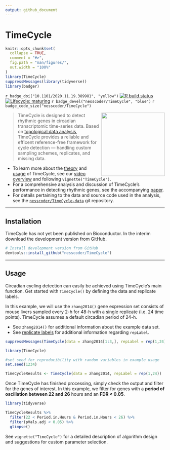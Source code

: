 ```yaml
---
output: github_document
---
```


# TimeCycle

<!-- README.md is generated from README.Rmd. Please edit that file -->

```r
knitr::opts_chunk$set(
  collapse = TRUE,
  comment = "#>",
  fig.path = "man/figures/",
  out.width = "100%"
)
library(TimeCycle)
suppressMessages(library(tidyverse))
library(badger)
```

<!-- badges: start -->

`r badge_doi("10.1101/2020.11.19.389981", "yellow")`
[![R build status](https://github.com/nesscoder/TimeCycle/workflows/R-CMD-check/badge.svg)](https://github.com/nesscoder/TimeCycle/actions)
[![Lifecycle: maturing](https://img.shields.io/badge/lifecycle-maturing-blue.svg)](https://www.tidyverse.org/lifecycle/#maturing) 
`r badge_devel("nesscoder/TimeCycle", "blue")`
`r badge_code_size("nesscoder/TimeCycle")`

<!-- badges: end -->

<!--
[![BioC status](http://www.bioconductor.org/shields/build/release/bioc/TimeCycle.svg)](https://bioconductor.org/checkResults/release/bioc-LATEST/TimeCycle)
Add Doi when published

https://doi.org/10.1101/2020.11.19.389981
-->

<img src="man/figures/logo.png" width="200" align="right"/>

> TimeCycle is designed to detect rhythmic genes in circadian transcriptomic time-series data. Based on [topological data analysis](https://nesscoder.github.io/TimeCycle/articles/TimeCycle.html#takens-theorem-1), TimeCycle provides a reliable and efficent reference-free framework for cycle detection --- handling custom sampling schemes, replicates, and missing data.

-   To learn more about the [theory](https://nesscoder.github.io/TimeCycle/articles/TimeCycle.html#theory-1) and [usage](https://nesscoder.github.io/TimeCycle/articles/TimeCycle.html#usage-1) of TimeCycle, see our [video overview](https://nesscoder.github.io/TimeCycle/articles/TimeCycle.html#video-overview-1) and following `vignette("TimeCycle")`.
-   For a comprehensive analysis and discussion of TimeCycle's performance in detecting rhythmic genes, see the accompanying [paper](https://doi.org/10.1101/2020.11.19.389981).
-   For details pertaining to the data and source code used in the analysis, see the [`nesscoder/TimeCycle-data`](https://github.com/nesscoder/TimeCycle-data) git repository.

***

## Installation

TimeCycle has not yet been published on Bioconductor. In the interim download the development version from GitHub.

<!--
```r
# Install release version from CRAN
install.packages("TimeCycle")

# Install development version from GitHub
devtools::install_github("nesscoder/TimeCycle")
```
-->

```r
# Install development version from GitHub
devtools::install_github("nesscoder/TimeCycle")
```

***

## Usage

Circadian cycling detection can easily be achieved using TimeCycle's main function. Get started with `TimeCycle()` by defining the data and replicate labels.

In this example, we will use the `zhang2014()` gene expression set consists of mouse livers sampled every 2-h for 48-h with a single replicate (i.e. 24 time points). TimeCycle assumes a default circadian period of 24-h.

-   See `zhang2014()` for additional information about the example data set.
-   See [replicate labels](https://nesscoder.github.io/TimeCycle/articles/TimeCycle.html#replicate-labels) for additional information regarding `repLabel`.

```r
suppressMessages(TimeCycle(data = zhang2014[1:3,], repLabel = rep(1,24), period = 24, resamplings = 10))
```

```r
library(TimeCycle)

#set seed for reproducibility with random variables in example usage
set.seed(1234) 

TimeCycleResults <- TimeCycle(data = zhang2014, repLabel = rep(1,24))
```

Once TimeCycle has finished processing, simply check the output and filter for the genes of interest. In this example, we filter for genes with a **period of oscillation between 22 and 26** hours and an **FDR \< 0.05**.

```r
library(tidyverse)

TimeCycleResults %>%
  filter(22 < Period.in.Hours & Period.in.Hours < 26) %>%
  filter(pVals.adj < 0.05) %>%
  glimpse()
```

See `vignette("TimeCycle")` for a detailed description of algorithm design and suggestions for custom parameter selection.
